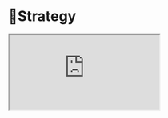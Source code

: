 
<Meta title="Dashboard/🎯Strategy" />

<h1 className="text-center">🎯Strategy</h1>

<div className="flex rounded-lg flex-col m-4 items-center justify-center flex-grow">

<iframe
  src="https://pitch.com/embed/8e4ef30a-e923-4164-8f22-1d7eb3d0313b"
  allow="fullscreen"
  allowFullScreen="true"
  className="w-full rounded-md flex m-auto h-96 mt-2"
/>

</div>

